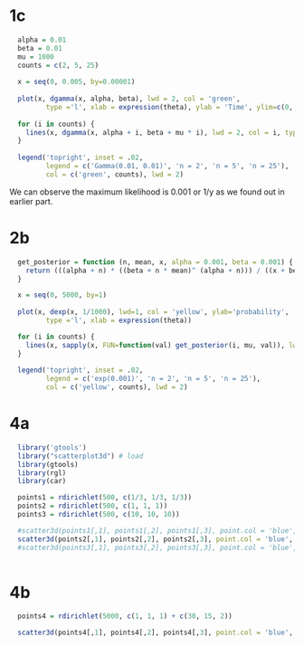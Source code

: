 # 1c

```r
  alpha = 0.01
  beta = 0.01
  mu = 1000
  counts = c(2, 5, 25)
  
  x = seq(0, 0.005, by=0.00001)
  
  plot(x, dgamma(x, alpha, beta), lwd = 2, col = 'green',
         type ='l', xlab = expression(theta), ylab = 'Time', ylim=c(0, 2000))
  
  for (i in counts) {
    lines(x, dgamma(x, alpha + i, beta + mu * i), lwd = 2, col = i, type ='l')
  }
  
  legend('topright', inset = .02, 
         legend = c('Gamma(0.01, 0.01)', 'n = 2', 'n = 5', 'n = 25'),
         col = c('green', counts), lwd = 2)
```

We can observe the maximum likelihood is 0.001 or 1/y as we found out in earlier part.

# 2b

```r
  get_posterior = function (n, mean, x, alpha = 0.001, beta = 0.001) {
    return (((alpha + n) * ((beta + n * mean)^ (alpha + n))) / ((x + beta + n * mean)^(alpha + 1 + n)))
  }

  x = seq(0, 5000, by=1)
  
  plot(x, dexp(x, 1/1000), lwd=1, col = 'yellow', ylab='probability',
         type ='l', xlab = expression(theta))

  for (i in counts) {
    lines(x, sapply(x, FUN=function(val) get_posterior(i, mu, val)), lwd=1, col = i, type ='l')
  }
  
  legend('topright', inset = .02, 
         legend = c('exp(0.001)', 'n = 2', 'n = 5', 'n = 25'),
         col = c('yellow', counts), lwd = 2)
```

# 4a
```r
  library('gtools')
  library("scatterplot3d") # load
  library(gtools)
  library(rgl)
  library(car)
```

```r

  points1 = rdirichlet(500, c(1/3, 1/3, 1/3))
  points2 = rdirichlet(500, c(1, 1, 1))
  points3 = rdirichlet(500, c(10, 10, 10))

  #scatter3d(points1[,1], points1[,2], points1[,3], point.col = 'blue', surface = FALSE)
  scatter3d(points2[,1], points2[,2], points2[,3], point.col = 'blue', surface = FALSE)
  #scatter3d(points3[,1], points3[,2], points3[,3], point.col = 'blue', surface = FALSE)
    
```

# 4b

```r
  
  points4 = rdirichlet(5000, c(1, 1, 1) + c(30, 15, 2))

  scatter3d(points4[,1], points4[,2], points4[,3], point.col = 'blue', surface = FALSE)
```

































